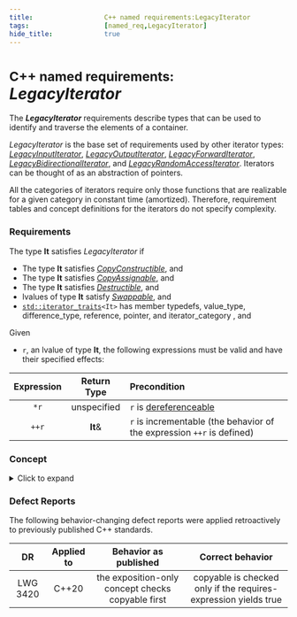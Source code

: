 ```yaml
---
title:                  C++ named requirements:LegacyIterator
tags:                   [named_req,LegacyIterator]
hide_title:             true
---
```



# <small>C++ named requirements:</small> *LegacyIterator*

The ***LegacyIterator*** requirements describe types that can be used to identify and traverse the elements of a container.

*LegacyIterator* is the base set of requirements used by other iterator types: 
[*LegacyInputIterator*](/docs/named_req/LegacyInputIterator), [*LegacyOutputIterator*](/docs/named_req/LegacyOutputIterator), 
[*LegacyForwardIterator*](/docs/named_req/LegacyForwardIterator), [*LegacyBidirectionalIterator*](/docs/named_req/LegacyBidirectionalIterator), 
and [*LegacyRandomAccessIterator*](/docs/named_req/LegacyRandomAccessIterator). 
Iterators can be thought of as an abstraction of pointers.

All the categories of iterators require only those functions that are realizable for a given category in constant time (amortized). 
Therefore, requirement tables <Since v='cpp20'>and concept definitions</Since> for the iterators do not specify complexity.

### Requirements
The type **It** satisfies *LegacyIterator* if

* The type **It** satisfies [*CopyConstructible*](/docs/named_req/CopyConstructible), and
* The type **It** satisfies [*CopyAssignable*](/docs/named_req/CopyAssignable), and
* The type **It** satisfies [*Destructible*](/docs/named_req/Destructible), and
* lvalues of type **It** satisfy [*Swappable*](/docs/named_req/Swappable), and
* <code><a href="/docs/std/iterator/iterator_traits">std::iterator_traits</a>&lt;It&gt;</code> has member typedefs, <Until v='cpp20'>value_type</Until>, 
difference_type, reference, pointer, and iterator_category , and

Given 

* `r`, an lvalue of type **It**, the following expressions must be valid and have their specified effects:

| **Expression** | **Return Type** |  **Precondition**                                                            |
|:--------------:|:---------------:|:-----------------------------------------------------------------------------|
| `*r`           | unspecified     | `r` is [dereferenceable](/docs/std/iterator#Dereferenceability_and_validity) |
| `++r`          | **It**&         | `r` is incrementable (the behavior of the expression `++r` is defined)       |


### <Since v='cpp20'>Concept</Since>

<details>
<summary>Click to expand</summary>
<div>

For the definition of [std::iterator_traits](/docs/std/iterator/iterator_traits), the following exposition-only concept is defined.
```cpp
template<class I>
concept __LegacyIterator =
    requires(I i)
    {
        {   *i } -> __Referenceable;
        {  ++i } -> std::same_as<I&>;
        { *i++ } -> __Referenceable;
    } && std::copyable<I>;
```
where the exposition-only concept `__Referenceable<T>` is satisfied if and only if `T&` is a valid type (in particular, `T` must not be void).

</div>
</details>

### Defect Reports
The following behavior-changing defect reports were applied retroactively to previously published C++ standards.

|    DR    | Applied to |               Behavior as published               |                         Correct behavior                        |
|:--------:|:----------:|:-------------------------------------------------:|:---------------------------------------------------------------:|
| LWG 3420 | C++20      | the exposition-only concept checks copyable first | copyable is checked only if the requires-expression yields true |